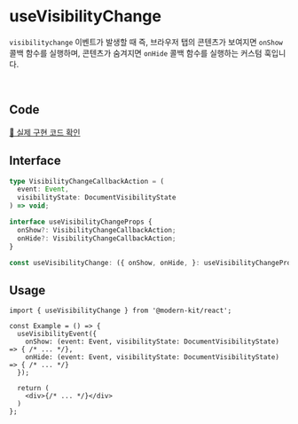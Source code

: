 # useVisibilityChange

`visibilitychange` 이벤트가 발생할 때 즉, 브라우저 탭의 콘텐츠가 보여지면 `onShow` 콜백 함수를 실행하며, 콘텐츠가 숨겨지면 `onHide` 콜백 함수를 실행하는 커스텀 훅입니다.

<br />

## Code
[🔗 실제 구현 코드 확인](https://github.com/modern-agile-team/modern-kit/blob/main/packages/react/src/hooks/useVisibilityChange/index.ts)

## Interface
```ts title="typescript"
type VisibilityChangeCallbackAction = (
  event: Event,
  visibilityState: DocumentVisibilityState
) => void;

interface useVisibilityChangeProps {
  onShow?: VisibilityChangeCallbackAction;
  onHide?: VisibilityChangeCallbackAction;
}

const useVisibilityChange: ({ onShow, onHide, }: useVisibilityChangeProps) => void
```

## Usage
```tsx title="typescript"
import { useVisibilityChange } from '@modern-kit/react';

const Example = () => {
  useVisibilityEvent({
    onShow: (event: Event, visibilityState: DocumentVisibilityState) => { /* ... */},
    onHide: (event: Event, visibilityState: DocumentVisibilityState) => { /* ... */}
  });

  return (
    <div>{/* ... */}</div>
  )
};
```